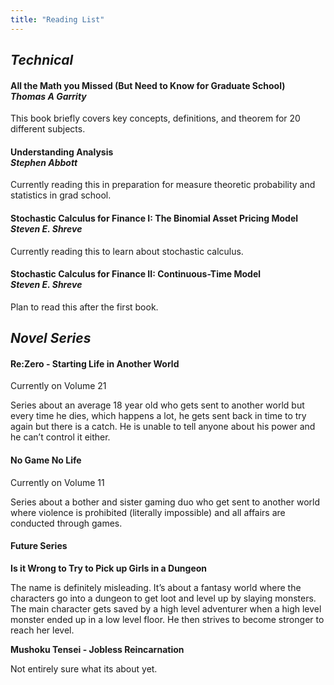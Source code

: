 ```yaml
---
title: "Reading List"
---
```


## *Technical*

#### All the Math you Missed (But Need to Know for Graduate School) <br> *Thomas A Garrity*

This book briefly covers key concepts, definitions, and theorem for 20 different subjects.

#### Understanding Analysis <br> *Stephen Abbott*

Currently reading this in preparation for measure theoretic probability and statistics in grad school.

#### Stochastic Calculus for Finance I: The Binomial Asset Pricing Model <br> *Steven E. Shreve*

Currently reading this to learn about stochastic calculus.

#### Stochastic Calculus for Finance II: Continuous-Time Model <br> *Steven E. Shreve*

Plan to read this after the first book.

## *Novel Series*

#### Re:Zero - Starting Life in Another World

Currently on Volume 21

Series about an average 18 year old who gets sent to another world but every time he dies, which happens a lot, he gets sent back in time to try again but there is a catch. He is unable to tell anyone about his power and he can't control it either.

#### No Game No Life

Currently on Volume 11

Series about a bother and sister gaming duo who get sent to another world where violence is prohibited (literally impossible) and all affairs are conducted through games.

#### Future Series

**Is it Wrong to Try to Pick up Girls in a Dungeon**

The name is definitely misleading. It's about a fantasy world where the characters go into a dungeon to get loot and level up by slaying monsters. The main character gets saved by a high level adventurer when a high level monster ended up in a low level floor. He then strives to become stronger to reach her level.

**Mushoku Tensei - Jobless Reincarnation**

Not entirely sure what its about yet.